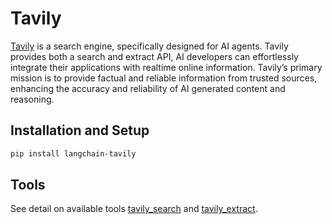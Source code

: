 # Tavily

[Tavily](https://tavily.com) is a search engine, specifically designed for AI agents.
Tavily provides both a search and extract API, AI developers can effortlessly integrate their
applications with realtime online information. Tavily’s primary mission is to provide factual
and reliable information from trusted sources, enhancing the accuracy and reliability of AI
generated content and reasoning.

## Installation and Setup

```bash
pip install langchain-tavily
```

## Tools

See detail on available tools [tavily_search](/oss/integrations/tools/tavily_search) and [tavily_extract](/oss/integrations/tools/tavily_extract).
